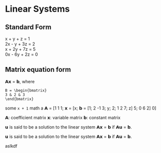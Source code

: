 Linear Systems
==============

Standard Form
-------------

x + y + z = 1  
2x - y + 3z = 2  
x + 2y + 7z = 5  
0x - 6y + 2z = 0

Matrix equation form
--------------------

𝗔𝘅 = 𝗯, where

```
B = \begin{bmatrix}
3 & 2 & 3
\end{bmatrix}
```


some `x + 1` math
a
𝗔 = [1 1 1; 𝘅 = [x; 𝗯 = [1;
2 -1 3; y; 2;
1 2 7; z] 5;
0 6 2] 0]

𝗔: coefficient matrix
𝘅: variable matrix
𝗯: constant matrix

𝘂 is said to be a solution to the linear system 𝗔𝘅 = 𝗯 if 𝗔𝘂 = 𝗯.

𝘂 is said to be a solution to the linear system 𝗔𝘅 = 𝗯 if 𝗔𝘂 = 𝗯.

 aslkdf

<script>
</script>
